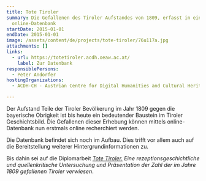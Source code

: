 ```yaml
---
title: Tote Tiroler
summary: Die Gefallenen des Tiroler Aufstandes von 1809, erfasst in einer
  online-Datenbank
startDate: 2015-01-01
endDate: 2015-01-01
image: /assets/content/de/projects/tote-tiroler/76u117a.jpg
attachments: []
links:
  - url: https://totetiroler.acdh.oeaw.ac.at/
    label: Zur Datenbank
responsiblePersons:
  - Peter Andorfer
hostingOrganizations:
  - ACDH-CH - Austrian Centre for Digital Humanities and Cultural Heritage

---
```

Der Aufstand Teile der Tiroler Bevölkerung im Jahr 1809 gegen die bayerische Obrigkeit ist bis heute ein bedeutender Baustein im Tiroler Geschichtsbild. Die Gefallenen dieser Erhebung können mittels online-Datenbank nun erstmals online recherchiert werden.

Die Datenbank befindet sich noch im Aufbau. Dies trifft vor allem auch auf die Bereitstellung weiterer Hintergrundinformationen zu.

Bis dahin sei auf die Diplomarbeit _[Tote Tiroler.](https://permalink.obvsg.at/AC07980062) Eine rezeptionsgeschichtliche und quellenkritische Untersuchung und Präsentation der Zahl der im Jahre 1809 gefallenen Tiroler verwiesen_.